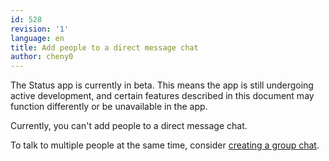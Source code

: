 ```yaml
---
id: 528
revision: '1'
language: en
title: Add people to a direct message chat
author: cheny0
---
```


<Admonition type="beta" status="Status app is currently in beta stage">
  The Status app is currently in beta. This means the app is still undergoing active development, and certain features described in this document may function differently or be unavailable in the app.
</Admonition>

Currently, you can't add people to a direct message chat.

To talk to multiple people at the same time, consider [creating a group chat](create-a-group-chat.mdx).
